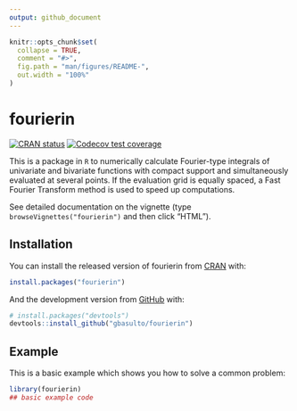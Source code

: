 ```yaml
---
output: github_document
---
```


<!-- README.md is generated from README.Rmd. Please edit that file -->

```r
knitr::opts_chunk$set(
  collapse = TRUE,
  comment = "#>",
  fig.path = "man/figures/README-",
  out.width = "100%"
)
```
# fourierin

<!-- badges: start -->
[![CRAN status](https://www.r-pkg.org/badges/version/fourierin)](https://cran.r-project.org/package=fourierin)
[![Codecov test coverage](https://codecov.io/gh/gbasulto/fourierin/branch/master/graph/badge.svg)](https://codecov.io/gh/gbasulto/fourierin?branch=master)
<!-- badges: end -->

This is a package in `R` to numerically calculate Fourier-type integrals of univariate and bivariate  functions with compact support and simultaneously evaluated at several points. If the evaluation grid is equally spaced, a Fast Fourier Transform method is used to speed up computations.

See detailed documentation on the vignette (type `browseVignettes("fourierin")` and then click "HTML"). 


## Installation

You can install the released version of fourierin from [CRAN](https://CRAN.R-project.org) with:

``` r
install.packages("fourierin")
```

And the development version from [GitHub](https://github.com/) with:

``` r
# install.packages("devtools")
devtools::install_github("gbasulto/fourierin")
```
## Example

This is a basic example which shows you how to solve a common problem:

```r
library(fourierin)
## basic example code
```

